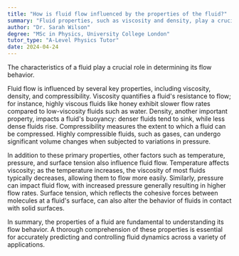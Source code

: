 ```yaml
---
title: "How is fluid flow influenced by the properties of the fluid?"
summary: "Fluid properties, such as viscosity and density, play a crucial role in determining how fluids behave and flow under various conditions."
author: "Dr. Sarah Wilson"
degree: "MSc in Physics, University College London"
tutor_type: "A-Level Physics Tutor"
date: 2024-04-24
---
```


The characteristics of a fluid play a crucial role in determining its flow behavior.

Fluid flow is influenced by several key properties, including viscosity, density, and compressibility. Viscosity quantifies a fluid's resistance to flow; for instance, highly viscous fluids like honey exhibit slower flow rates compared to low-viscosity fluids such as water. Density, another important property, impacts a fluid's buoyancy: denser fluids tend to sink, while less dense fluids rise. Compressibility measures the extent to which a fluid can be compressed. Highly compressible fluids, such as gases, can undergo significant volume changes when subjected to variations in pressure.

In addition to these primary properties, other factors such as temperature, pressure, and surface tension also influence fluid flow. Temperature affects viscosity; as the temperature increases, the viscosity of most fluids typically decreases, allowing them to flow more easily. Similarly, pressure can impact fluid flow, with increased pressure generally resulting in higher flow rates. Surface tension, which reflects the cohesive forces between molecules at a fluid's surface, can also alter the behavior of fluids in contact with solid surfaces.

In summary, the properties of a fluid are fundamental to understanding its flow behavior. A thorough comprehension of these properties is essential for accurately predicting and controlling fluid dynamics across a variety of applications.
    